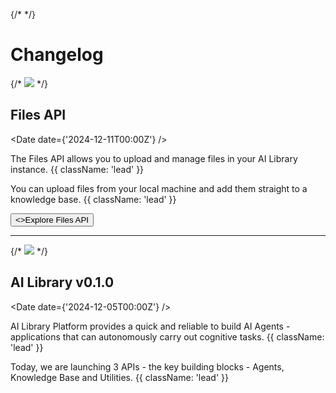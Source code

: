 

{/* <Timeline /> */}

# Changelog


{/* ![](https://images.unsplash.com/photo-1733173523386-3006dec1a835) */}

## Files API
<Date date={'2024-12-11T00:00Z'} />

The Files API allows you to upload and manage files in your AI Library instance. {{ className: 'lead' }}

You can upload files from your local machine and add them straight to a knowledge base. {{ className: 'lead' }}

<Button href="/api-reference/files" arrow="right">
    <>Explore Files API</>
  </Button>

---

{/* ![](https://images.unsplash.com/photo-1733317817195-36b3a6473dd3) */}


## AI Library v0.1.0
<Date date={'2024-12-05T00:00Z'} />


AI Library Platform provides a quick and reliable to build AI Agents - applications that can autonomously carry out cognitive tasks. {{ className: 'lead' }}

Today, we are launching 3 APIs - the key building blocks - Agents, Knowledge Base and Utilities.  {{ className: 'lead' }}



